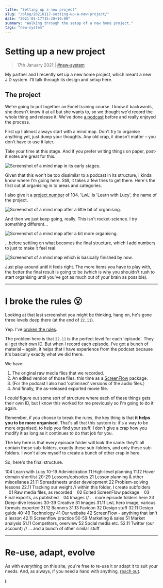 ```yaml
---
title: "Setting up a new project"
slug: "/blog/20210117-setting-up-a-new-project/"
date: "2021-01-17T15:30+10:00"
summary: "Walking through the setup of a new home project."
tags: "new-system"
---
```



# Setting up a new project

> 17th January 2021 | [#new-system](/blog/tags/new-system/)

My partner and I recently set up a new home project, which meant a new J.D system. I'll talk through its design and setup here.

## The project

We're going to put together an Excel training course. I know it backwards, she doesn't know it at all but she wants to, so we thought we'd record the whole thing and release it. We've done [a podcast](https://podcasts.apple.com/au/podcast/strange-attractor/id1099562790) before and really enjoyed the process.

First up I almost always start with a mind map. Don't try to organise anything yet, just dump your thoughts. Any old crap, it doesn't matter – you don't have to use it later.

Take your time at this stage. And if you prefer writing things on paper, post-it notes are great for this.

<Image
	src={img_104_02_11_01}
	alt="Screenshot of a mind map in its early stages."
/>

Given that this won't be too dissimilar to a podcast in its structure, I kinda know where I'm going here. Still, it takes a few tries to get there. Here's the first cut at organising in to areas and categories.

I also give it a [project number](/concepts/multiple-projects/) of 104. 'LwL' is 'Learn with Lucy', the name of the project.

<Image
	src={img_104_02_11_02}
	alt="Screenshot of a mind map after a little bit of organising."
/>

And then we just keep going, really. This isn't rocket-science. I try something different...

<Image
	src={img_104_02_11_03}
	alt="Screenshot of a mind map after a bit more organising."
/>

...before settling on what becomes the final structure, which I add numbers to just to make it feel real.

<Image
	src={img_104_02_11_05}
	alt="Screenshot of a mind map which is basically finished by now."
/>

Just play around until it feels right. The more items you have to play with, the better the final result is going to be (which is why you shouldn't rush to start organising until you've got as much out of your brain as possible).

---

# I broke the rules 😮

Looking at that last screenshot you might be thinking, hang on, he's gone three levels deep there (at the end of `22.11`).

Yep. I've [broken the rules](/concepts/exceptions-to-the-rules/).

The problem here is that `22.11` is the perfect level for each 'episode'. They all get their own ID. But when I record each episode, I've got a bunch of material – again, it helps that I have experience from the podcast because it's basically exactly what we did there.

We have:

1. The original raw media files that we recorded.
2. An edited version of those files, this time as a [ScreenFlow](http://www.telestream.net/screenflow/overview.htm) package.
3. (For the podcast I also had 'optimised' versions of the audio files.)
4. And finally, the as-released exported movie file.

I _could_ figure out some sort of structure where each of these things gets their own ID, but I know this worked for me previously so I'm going to do it again.

Remember, if you choose to break the rules, the key thing is that **it helps you to be more organised**. That's all that this system is: it's a way to be more organised, to help you find your stuff. I don't give a crap how you modify it as long as it continues to do that job for you.

The key here is that every episode folder will look the same: they'll all contain these sub-folders, exactly these sub-folders, and only these sub-folders. I won't allow myself to create a bunch of other crap in here.

So, here's the final structure.

<PROACIDbox>
	<Project>104 Learn with Lucy</Project>
	<Area>10-19 Administration</Area>
	<Category>11 High-level planning</Category>
	<ID>11.12 Hover domain shortlist</ID>
	<Area>20-29 Lessons/episodes</Area>
	<Category>21 Lesson planning &amp; other miscellanea</Category>
	<ID>21.11 Spreadsheets under development</ID>
	<Category>22 Problem-solving lessons</Category>
	<ID>22.11 Tracking our weight</ID>
	<Comment indent={10}>// within this folder, I create subfolders</Comment>
	<ID>&nbsp;&nbsp;&nbsp;01 Raw media files, as recorded</ID>
	<ID>&nbsp;&nbsp;&nbsp;02 Edited ScreenFlow package</ID>
	<ID>&nbsp;&nbsp;&nbsp;03 Final exports, as published</ID>
	<ID>&nbsp;&nbsp;&nbsp;04 Images</ID>
	<Comment indent={10}>// ... more episode folders here</Comment>
	<Category>23 Deep-dive lessons</Category>
	<Area>30-39 Creative</Area>
	<Category>31 Images</Category>
	<ID>31.11 LwL hero image, various formats exported</ID>
	<ID>31.12 Banners</ID>
	<ID>31.13 Favicon</ID>
	<Category>32 Design stuff</Category>
	<ID>32.11 Design guide</ID>
	<Area>40-49 Technology</Area>
	<Category>41 Our website</Category>
	<Category>42 ScreenFlow - anything that isn't a lesson</Category>
	<ID>42.11 Screenflow practice</ID>
	<Area>50-59 Marketing &amp; sales</Area>
	<Category>51 Market analysis</Category>
	<ID>51.11 Competitors, overview</ID>
	<Category>52 Social media etc.</Category>
	<ID>52.11 Twitter (our account)</ID>
	<Comment indent={10}>// ... and a bunch of other similar stuff</Comment>
</PROACIDbox>

---

# Re-use, adapt, evolve

As with everything on this site, you're free to re-use it or adapt it to suit your needs. And, as always, if you need a hand with anything, [reach out](/contact/).

j.

